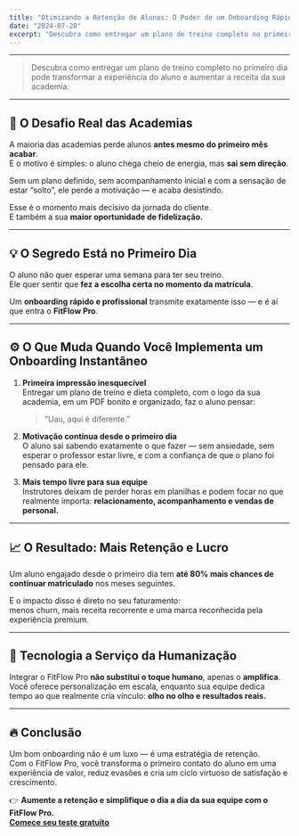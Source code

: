 ```yaml
---
title: "Otimizando a Retenção de Alunos: O Poder de um Onboarding Rápido"
date: "2024-07-28"
excerpt: "Descubra como entregar um plano de treino completo no primeiro dia pode transformar a experiência do aluno e aumentar a receita da sua academia."
---
```


---

> Descubra como entregar um plano de treino completo no primeiro dia pode transformar a experiência do aluno e aumentar a receita da sua academia.

---

## 🚀 O Desafio Real das Academias

A maioria das academias perde alunos **antes mesmo do primeiro mês acabar**.  
E o motivo é simples: o aluno chega cheio de energia, mas **sai sem direção**.

Sem um plano definido, sem acompanhamento inicial e com a sensação de estar “solto”, ele perde a motivação — e acaba desistindo.

Esse é o momento mais decisivo da jornada do cliente.  
E também a sua **maior oportunidade de fidelização.**

---

## 💡 O Segredo Está no Primeiro Dia

O aluno não quer esperar uma semana para ter seu treino.  
Ele quer sentir que **fez a escolha certa no momento da matrícula**.

Um **onboarding rápido e profissional** transmite exatamente isso — e é aí que entra o **FitFlow Pro**.

---

## ⚙️ O Que Muda Quando Você Implementa um Onboarding Instantâneo

1. **Primeira impressão inesquecível**  
   Entregar um plano de treino e dieta completo, com o logo da sua academia, em um PDF bonito e organizado, faz o aluno pensar:  
   > “Uau, aqui é diferente.”

2. **Motivação contínua desde o primeiro dia**  
   O aluno sai sabendo exatamente o que fazer — sem ansiedade, sem esperar o professor estar livre, e com a confiança de que o plano foi pensado para ele.

3. **Mais tempo livre para sua equipe**  
   Instrutores deixam de perder horas em planilhas e podem focar no que realmente importa: **relacionamento, acompanhamento e vendas de personal.**

---

## 📈 O Resultado: Mais Retenção e Lucro

Um aluno engajado desde o primeiro dia tem **até 80% mais chances de continuar matriculado** nos meses seguintes.

E o impacto disso é direto no seu faturamento:  
menos churn, mais receita recorrente e uma marca reconhecida pela experiência premium.

---

## 🧠 Tecnologia a Serviço da Humanização

Integrar o FitFlow Pro **não substitui o toque humano**, apenas o **amplifica**.  
Você oferece personalização em escala, enquanto sua equipe dedica tempo ao que realmente cria vínculo: **olho no olho e resultados reais.**

---

## 🔥 Conclusão

Um bom onboarding não é um luxo — é uma estratégia de retenção.  
Com o FitFlow Pro, você transforma o primeiro contato do aluno em uma experiência de valor, reduz evasões e cria um ciclo virtuoso de satisfação e crescimento.

👉 **Aumente a retenção e simplifique o dia a dia da sua equipe com o FitFlow Pro.**  
[**Comece seu teste gratuito**](https://fitflow.pro)
